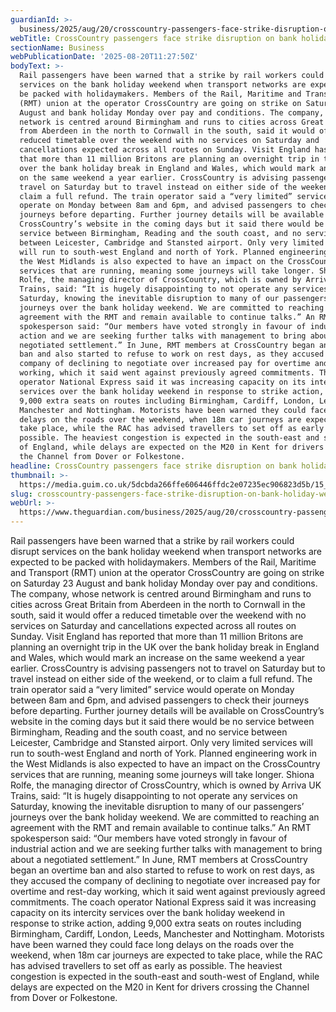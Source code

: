 ```yaml
---
guardianId: >-
  business/2025/aug/20/crosscountry-passengers-face-strike-disruption-on-bank-holiday-weekend
webTitle: CrossCountry passengers face strike disruption on bank holiday weekend
sectionName: Business
webPublicationDate: '2025-08-20T11:27:50Z'
bodyText: >-
  Rail passengers have been warned that a strike by rail workers could disrupt
  services on the bank holiday weekend when transport networks are expected to
  be packed with holidaymakers. Members of the Rail, Maritime and Transport
  (RMT) union at the operator CrossCountry are going on strike on Saturday 23
  August and bank holiday Monday over pay and conditions. The company, whose
  network is centred around Birmingham and runs to cities across Great Britain
  from Aberdeen in the north to Cornwall in the south, said it would offer a
  reduced timetable over the weekend with no services on Saturday and
  cancellations expected across all routes on Sunday. Visit England has reported
  that more than 11 million Britons are planning an overnight trip in the UK
  over the bank holiday break in England and Wales, which would mark an increase
  on the same weekend a year earlier. CrossCountry is advising passengers not to
  travel on Saturday but to travel instead on either side of the weekend, or to
  claim a full refund. The train operator said a “very limited” service would
  operate on Monday between 8am and 6pm, and advised passengers to check their
  journeys before departing. Further journey details will be available on
  CrossCountry’s website in the coming days but it said there would be no
  service between Birmingham, Reading and the south coast, and no service
  between Leicester, Cambridge and Stansted airport. Only very limited services
  will run to south-west England and north of York. Planned engineering work in
  the West Midlands is also expected to have an impact on the CrossCountry
  services that are running, meaning some journeys will take longer. Shiona
  Rolfe, the managing director of CrossCountry, which is owned by Arriva UK
  Trains, said: “It is hugely disappointing to not operate any services on
  Saturday, knowing the inevitable disruption to many of our passengers’
  journeys over the bank holiday weekend. We are committed to reaching an
  agreement with the RMT and remain available to continue talks.” An RMT
  spokesperson said: “Our members have voted strongly in favour of industrial
  action and we are seeking further talks with management to bring about a
  negotiated settlement.” In June, RMT members at CrossCountry began an overtime
  ban and also started to refuse to work on rest days, as they accused the
  company of declining to negotiate over increased pay for overtime and rest-day
  working, which it said went against previously agreed commitments. The coach
  operator National Express said it was increasing capacity on its intercity
  services over the bank holiday weekend in response to strike action, adding
  9,000 extra seats on routes including Birmingham, Cardiff, London, Leeds,
  Manchester and Nottingham. Motorists have been warned they could face long
  delays on the roads over the weekend, when 18m car journeys are expected to
  take place, while the RAC has advised travellers to set off as early as
  possible. The heaviest congestion is expected in the south-east and south-west
  of England, while delays are expected on the M20 in Kent for drivers crossing
  the Channel from Dover or Folkestone.
headline: CrossCountry passengers face strike disruption on bank holiday weekend
thumbnail: >-
  https://media.guim.co.uk/5dcbda266ffe606446ffdc2e07235ec906823d5b/15_19_2797_2239/500.jpg
slug: crosscountry-passengers-face-strike-disruption-on-bank-holiday-weekend
webUrl: >-
  https://www.theguardian.com/business/2025/aug/20/crosscountry-passengers-face-strike-disruption-on-bank-holiday-weekend
---
```

Rail passengers have been warned that a strike by rail workers could disrupt services on the bank holiday weekend when transport networks are expected to be packed with holidaymakers. Members of the Rail, Maritime and Transport (RMT) union at the operator CrossCountry are going on strike on Saturday 23 August and bank holiday Monday over pay and conditions. The company, whose network is centred around Birmingham and runs to cities across Great Britain from Aberdeen in the north to Cornwall in the south, said it would offer a reduced timetable over the weekend with no services on Saturday and cancellations expected across all routes on Sunday. Visit England has reported that more than 11 million Britons are planning an overnight trip in the UK over the bank holiday break in England and Wales, which would mark an increase on the same weekend a year earlier. CrossCountry is advising passengers not to travel on Saturday but to travel instead on either side of the weekend, or to claim a full refund. The train operator said a “very limited” service would operate on Monday between 8am and 6pm, and advised passengers to check their journeys before departing. Further journey details will be available on CrossCountry’s website in the coming days but it said there would be no service between Birmingham, Reading and the south coast, and no service between Leicester, Cambridge and Stansted airport. Only very limited services will run to south-west England and north of York. Planned engineering work in the West Midlands is also expected to have an impact on the CrossCountry services that are running, meaning some journeys will take longer. Shiona Rolfe, the managing director of CrossCountry, which is owned by Arriva UK Trains, said: “It is hugely disappointing to not operate any services on Saturday, knowing the inevitable disruption to many of our passengers’ journeys over the bank holiday weekend. We are committed to reaching an agreement with the RMT and remain available to continue talks.” An RMT spokesperson said: “Our members have voted strongly in favour of industrial action and we are seeking further talks with management to bring about a negotiated settlement.” In June, RMT members at CrossCountry began an overtime ban and also started to refuse to work on rest days, as they accused the company of declining to negotiate over increased pay for overtime and rest-day working, which it said went against previously agreed commitments. The coach operator National Express said it was increasing capacity on its intercity services over the bank holiday weekend in response to strike action, adding 9,000 extra seats on routes including Birmingham, Cardiff, London, Leeds, Manchester and Nottingham. Motorists have been warned they could face long delays on the roads over the weekend, when 18m car journeys are expected to take place, while the RAC has advised travellers to set off as early as possible. The heaviest congestion is expected in the south-east and south-west of England, while delays are expected on the M20 in Kent for drivers crossing the Channel from Dover or Folkestone.
